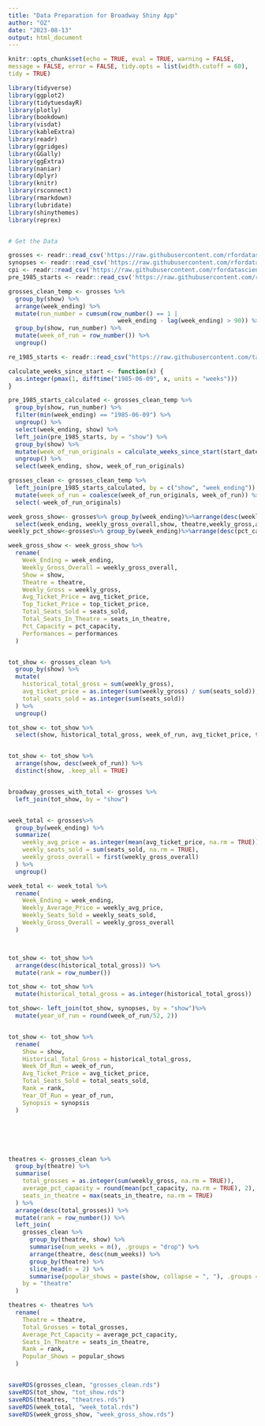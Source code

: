```yaml
---
title: "Data Preparation for Broadway Shiny App"
author: "OZ"
date: "2023-08-13"
output: html_document
---
```


```r
knitr::opts_chunk$set(echo = TRUE, eval = TRUE, warning = FALSE,
message = FALSE, error = FALSE, tidy.opts = list(width.cutoff = 60),
tidy = TRUE)

library(tidyverse)
library(ggplot2)
library(tidytuesdayR)
library(plotly)
library(bookdown)
library(visdat)
library(kableExtra)
library(readr)
library(ggridges)
library(GGally)
library(ggExtra)
library(naniar)
library(dplyr)
library(knitr)
library(rsconnect) 
library(rmarkdown)
library(lubridate)
library(shinythemes)
library(reprex)



```

```r
# Get the Data

grosses <- readr::read_csv('https://raw.githubusercontent.com/rfordatascience/tidytuesday/master/data/2020/2020-04-28/grosses.csv', guess_max = 40000)
synopses <- readr::read_csv('https://raw.githubusercontent.com/rfordatascience/tidytuesday/master/data/2020/2020-04-28/synopses.csv')
cpi <- readr::read_csv('https://raw.githubusercontent.com/rfordatascience/tidytuesday/master/data/2020/2020-04-28/cpi.csv')
pre_1985_starts <- readr::read_csv('https://raw.githubusercontent.com/rfordatascience/tidytuesday/master/data/2020/2020-04-28/pre-1985-starts.csv')


```










```r

grosses_clean_temp <- grosses %>%
  group_by(show) %>%
  arrange(week_ending) %>%
  mutate(run_number = cumsum(row_number() == 1 |
                               week_ending - lag(week_ending) > 90)) %>%
  group_by(show, run_number) %>%
  mutate(week_of_run = row_number()) %>%
  ungroup()

re_1985_starts <- readr::read_csv("https://raw.githubusercontent.com/tacookson/data/master/broadway-grosses/pre-1985-starts.csv")

calculate_weeks_since_start <- function(x) {
  as.integer(pmax(1, difftime("1985-06-09", x, units = "weeks")))
}

pre_1985_starts_calculated <- grosses_clean_temp %>%
  group_by(show, run_number) %>%
  filter(min(week_ending) == "1985-06-09") %>%
  ungroup() %>%
  select(week_ending, show) %>%
  left_join(pre_1985_starts, by = "show") %>%
  group_by(show) %>%
  mutate(week_of_run_originals = calculate_weeks_since_start(start_date) + row_number()) %>%
  ungroup() %>%
  select(week_ending, show, week_of_run_originals)

grosses_clean <- grosses_clean_temp %>%
  left_join(pre_1985_starts_calculated, by = c("show", "week_ending")) %>%
  mutate(week_of_run = coalesce(week_of_run_originals, week_of_run)) %>%
  select(-week_of_run_originals)


```





```r
week_gross_show<- grosses%>% group_by(week_ending)%>%arrange(desc(weekly_gross))%>%
  select(week_ending, weekly_gross_overall,show, theatre,weekly_gross,avg_ticket_price,top_ticket_price,seats_sold, seats_in_theatre ,pct_capacity,performances )
weekly_pct_show<-grosses%>% group_by(week_ending)%>%arrange(desc(pct_capacity))

week_gross_show <- week_gross_show %>%
  rename(
    Week_Ending = week_ending,
    Weekly_Gross_Overall = weekly_gross_overall,
    Show = show,
    Theatre = theatre,
    Weekly_Gross = weekly_gross,
    Avg_Ticket_Price = avg_ticket_price,
    Top_Ticket_Price = top_ticket_price,
    Total_Seats_Sold = seats_sold,
    Total_Seats_In_Theatre = seats_in_theatre,
    Pct_Capacity = pct_capacity,
    Performances = performances
  )



```







```r


tot_show <- grosses_clean %>%
  group_by(show) %>%
  mutate(
    historical_total_gross = sum(weekly_gross),
    avg_ticket_price = as.integer(sum(weekly_gross) / sum(seats_sold)),
    total_seats_sold = as.integer(sum(seats_sold))
  ) %>%
  ungroup()

tot_show <- tot_show %>%
  select(show, historical_total_gross, week_of_run, avg_ticket_price, total_seats_sold)


tot_show <- tot_show %>%
  arrange(show, desc(week_of_run)) %>%
  distinct(show, .keep_all = TRUE)


broadway_grosses_with_total <- grosses %>%
  left_join(tot_show, by = "show")



```

```r
week_total <- grosses%>%
  group_by(week_ending) %>%
  summarize(
    weekly_avg_price = as.integer(mean(avg_ticket_price, na.rm = TRUE)),   
    weekly_seats_sold = sum(seats_sold, na.rm = TRUE),        
    weekly_gross_overall = first(weekly_gross_overall)        
  ) %>%
  ungroup()

week_total <- week_total %>%
  rename(
    Week_Ending = week_ending,
    Weekly_Average_Price = weekly_avg_price,
    Weekly_Seats_Sold = weekly_seats_sold,
    Weekly_Gross_Overall = weekly_gross_overall
  )




```







```r



tot_show <- tot_show %>%
  arrange(desc(historical_total_gross)) %>%
  mutate(rank = row_number())

tot_show <- tot_show %>%
  mutate(historical_total_gross = as.integer(historical_total_gross))

tot_show<- left_join(tot_show, synopses, by = "show")%>% 
  mutate(year_of_run = round(week_of_run/52, 2))


tot_show <- tot_show %>% 
  rename(
    Show = show,
    Historical_Total_Gross = historical_total_gross,
    Week_Of_Run = week_of_run,
    Avg_Ticket_Price = avg_ticket_price,
    Total_Seats_Sold = total_seats_sold,
    Rank = rank,
    Year_Of_Run = year_of_run,
    Synopsis = synopsis
  )







```









```r


theatres <- grosses_clean %>%
  group_by(theatre) %>%
  summarise(
    total_grosses = as.integer(sum(weekly_gross, na.rm = TRUE)),
    average_pct_capacity = round(mean(pct_capacity, na.rm = TRUE), 2),
    seats_in_theatre = max(seats_in_theatre, na.rm = TRUE) 
  ) %>%
  arrange(desc(total_grosses)) %>%     
  mutate(rank = row_number()) %>%        
  left_join(
    grosses_clean %>%
      group_by(theatre, show) %>%
      summarise(num_weeks = n(), .groups = "drop") %>%   
      arrange(theatre, desc(num_weeks)) %>%
      group_by(theatre) %>%
      slice_head(n = 2) %>%
      summarise(popular_shows = paste(show, collapse = ", "), .groups = "drop"),  
    by = "theatre"
  )

theatres <- theatres %>%
  rename(
    Theatre = theatre,
    Total_Grosses = total_grosses,
    Average_Pct_Capacity = average_pct_capacity,
    Seats_In_Theatre = seats_in_theatre,
    Rank = rank,
    Popular_Shows = popular_shows
  )



```


```r
saveRDS(grosses_clean, "grosses_clean.rds")
saveRDS(tot_show, "tot_show.rds")
saveRDS(theatres, "theatres.rds")
saveRDS(week_total, "week_total.rds")
saveRDS(week_gross_show, "week_gross_show.rds")
```



